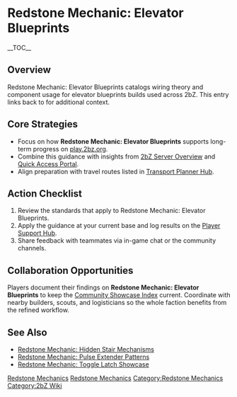 {{Short description|Redstone Mechanic: Elevator Blueprints catalogs wiring theory and component usage for elevator blueprints builds used across 2bZ}}
= Redstone Mechanic: Elevator Blueprints =
{{2bZ Navbox}}
__TOC__

== Overview ==
Redstone Mechanic: Elevator Blueprints catalogs wiring theory and component usage for
elevator blueprints builds used across 2bZ. This entry links back to [[Category:Redstone
Mechanics|Redstone Mechanics]] for additional context.

== Core Strategies ==
* Focus on how '''Redstone Mechanic: Elevator Blueprints''' supports long-term progress on [[play.2bz.org]].
* Combine this guidance with insights from [[2bZ Server Overview]] and [[Quick Access Portal]].
* Align preparation with travel routes listed in [[Transport Planner Hub]].

== Action Checklist ==
# Review the [[Category:Redstone Mechanics|Redstone Mechanics]] standards that apply to Redstone Mechanic: Elevator Blueprints.
# Apply the guidance at your current base and log results on the [[Player Support Hub]].
# Share feedback with teammates via in-game chat or the community channels.

== Collaboration Opportunities ==
Players document their findings on '''Redstone Mechanic: Elevator Blueprints''' to keep
the [[Community Showcase Index]] current. Coordinate with nearby builders, scouts, and
logisticians so the whole faction benefits from the refined workflow.

== See Also ==
* [[Redstone Mechanic: Hidden Stair Mechanisms]]
* [[Redstone Mechanic: Pulse Extender Patterns]]
* [[Redstone Mechanic: Toggle Latch Showcase]]

[[Category:Redstone Mechanics]]
[[Category:2bZ Wiki]]
